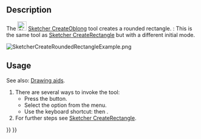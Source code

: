 <languages/>
<translate>

<!--T:3-->
{{Docnav
|[[Sketcher_CreateRectangle_Center|Centered rectangle]]
|[[Sketcher_CreateTriangle|Triangle]]
|[[Sketcher_Workbench|Sketcher]]
|IconL=Sketcher_CreateRectangle_Center.svg
|IconR=Sketcher_CreateTriangle.svg
|IconC=Workbench_Sketcher.svg
}}

<!--T:4-->
{{GuiCommand
|Name=Sketcher CreateOblong
|MenuLocation=Sketch → Geometries → rounded rectangle
|Workbenches=[[Sketcher_Workbench|Sketcher]]
|Shortcut={{KEY|G}} {{KEY|O}}
|Version=0.20
|SeeAlso=[[Sketcher_CreateRectangle|Sketcher CreateRectangle]]
}}

==Description== <!--T:2-->

<!--T:5-->
The [[Image:Sketcher_CreateOblong.svg|24px]] [[Sketcher_CreateOblong|Sketcher CreateOblong]] tool creates a rounded rectangle. {{Version|1.0}}: This is the same tool as [[Sketcher_CreateRectangle|Sketcher CreateRectangle]] but with a different initial mode.

</translate>
[[Image:SketcherCreateRoundedRectangleExample.png‎]]
<translate>

==Usage== <!--T:6-->

<!--T:11-->
See also: [[Sketcher_Workbench#Drawing_aids|Drawing aids]].

<!--T:7-->
# There are several ways to invoke the tool:
#* Press the {{Button|[[Image:Sketcher_CreateOblong.svg|16px]] [[Sketcher_CreateOblong|Rounded rectangle]]}} button.
#* Select the {{MenuCommand|Sketch → Geometries → [[Image:Sketcher_CreateOblong.svg|16px]] rounded rectangle}} option from the menu.
#* Use the keyboard shortcut: {{KEY|G}} then {{KEY|O}}.
# For further steps see [[Sketcher CreateRectangle#Usage|Sketcher CreateRectangle]].


<!--T:8-->
{{Docnav
|[[Sketcher_CreateRectangle_Center|Centered rectangle]]
|[[Sketcher_CreateTriangle|Triangle]]
|[[Sketcher_Workbench|Sketcher]]
|IconL=Sketcher_CreateRectangle_Center.svg
|IconR=Sketcher_CreateTriangle.svg
|IconC=Workbench_Sketcher.svg
}}

</translate>
{{Sketcher_Tools_navi{{#translation:}}}}
{{Userdocnavi{{#translation:}}}}